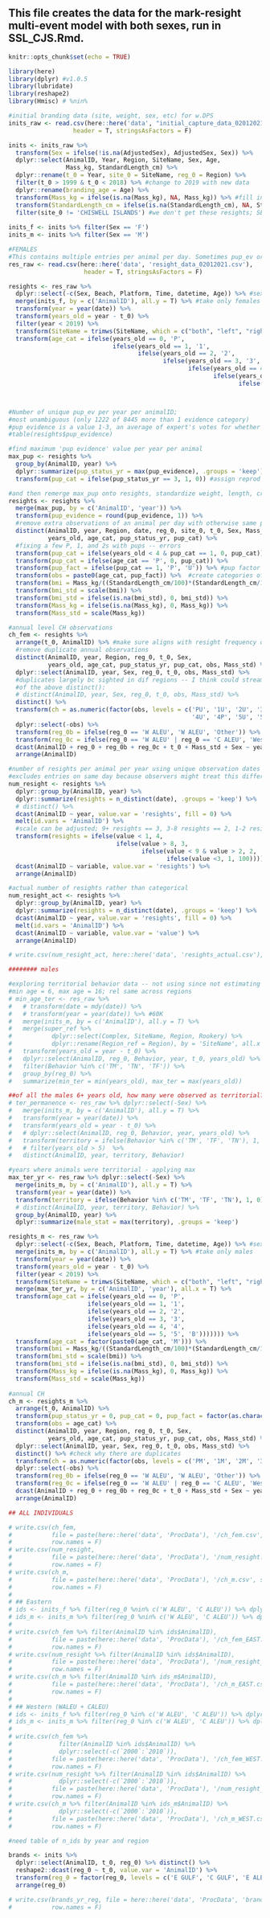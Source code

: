 
## This file creates the data for the mark-resight multi-event model with both sexes, run in SSL_CJS.Rmd. 

```r
knitr::opts_chunk$set(echo = TRUE)
```

```r

library(here)
library(dplyr) #v1.0.5
library(lubridate)
library(reshape2)
library(Hmisc) # %nin%


```


```r

#initial branding data (site, weight, sex, etc) for w.DPS
inits_raw <- read.csv(here::here('data', "initial_capture_data_02012021.csv"), 
                  header = T, stringsAsFactors = F)

inits <- inits_raw %>%
  transform(Sex = ifelse(!is.na(AdjustedSex), AdjustedSex, Sex)) %>%
  dplyr::select(AnimalID, Year, Region, SiteName, Sex, Age, 
                Mass_kg, StandardLength_cm) %>%
  dplyr::rename(t_0 = Year, site_0 = SiteName, reg_0 = Region) %>%
  filter(t_0 > 1999 & t_0 < 2018) %>% #change to 2019 with new data
  dplyr::rename(branding_age = Age) %>%
  transform(Mass_kg = ifelse(is.na(Mass_kg), NA, Mass_kg)) %>% #fill in any NAs (0)
  transform(StandardLength_cm = ifelse(is.na(StandardLength_cm), NA, StandardLength_cm)) %>% #fill in any NAs (28)
  filter(site_0 != 'CHISWELL ISLANDS') #we don't get these resights; SE AK
  
inits_f <- inits %>% filter(Sex == 'F') 
inits_m <- inits %>% filter(Sex == 'M') 

#FEMALES
#This contains multiple entries per animal per day. Sometimes pup_ev or Behavior is different, not always. 
res_raw <- read.csv(here::here('data', 'resight_data_02012021.csv'), 
                     header = T, stringsAsFactors = F) 

resights <- res_raw %>%
  dplyr::select(-c(Sex, Beach, Platform, Time, datetime, Age)) %>% #sex from branding is more complete, but contains a few mistakes
  merge(inits_f, by = c('AnimalID'), all.y = T) %>% #take only females
  transform(year = year(date)) %>%
  transform(years_old = year - t_0) %>%
  filter(year < 2019) %>%
  transform(SiteName = trimws(SiteName, which = c("both", "left", "right"))) %>%
  transform(age_cat = ifelse(years_old == 0, 'P',
                             ifelse(years_old == 1, '1',
                                    ifelse(years_old == 2, '2',
                                           ifelse(years_old == 3, '3',
                                                  ifelse(years_old == 4, '4',
                                                         ifelse(years_old == 5, '5',
                                                                ifelse(years_old > 5, '6+', '100')))))))) 



#Number of unique pup_ev per year per animalID; 
#most unambiguous (only 1222 of 8445 more than 1 evidence category)
#pup evidence is a value 1-3, an average of expert's votes for whether there was ev of pup
#table(resights$pup_evidence) 

#find maximum 'pup evidence' value per year per animal 
max_pup <- resights %>%
  group_by(AnimalID, year) %>%
  dplyr::summarize(pup_status_yr = max(pup_evidence), .groups = 'keep') %>%
  transform(pup_cat = ifelse(pup_status_yr == 3, 1, 0)) #assign reprod status (1 or 0) using only 3s (pup for sure)

#and then remerge max_pup onto resights, standardize weight, length, create bmi
resights <- resights %>% 
  merge(max_pup, by = c('AnimalID', 'year')) %>%
  transform(pup_evidence = round(pup_evidence, 1)) %>%
  #remove extra observations of an animal per day with otherwise same pup evidence
  distinct(AnimalID, year, Region, date, reg_0, site_0, t_0, Sex, Mass_kg, StandardLength_cm,
           years_old, age_cat, pup_status_yr, pup_cat) %>%
  #fixing a few P, 1, and 2s with pups -- errors
  transform(pup_cat = ifelse(years_old < 4 & pup_cat == 1, 0, pup_cat)) %>% 
  transform(pup_cat = ifelse(age_cat == 'P', 0, pup_cat)) %>%
  transform(pup_fact = ifelse(pup_cat == 1, 'P', 'U')) %>% #pup factor category (P or Unk)
  transform(obs = paste0(age_cat, pup_fact)) %>%  #create categories of with pup and unk per age
  transform(bmi = Mass_kg/((StandardLength_cm/100)*(StandardLength_cm/100))) %>%
  transform(bmi_std = scale(bmi)) %>%
  transform(bmi_std = ifelse(is.na(bmi_std), 0, bmi_std)) %>%
  transform(Mass_kg = ifelse(is.na(Mass_kg), 0, Mass_kg)) %>%
  transform(Mass_std = scale(Mass_kg)) 

#annual level CH observations
ch_fem <- resights %>% 
  arrange(t_0, AnimalID) %>% #make sure aligns with resight frequency dataframe below
  #remove duplicate annual observations
  distinct(AnimalID, year, Region, reg_0, t_0, Sex,
           years_old, age_cat, pup_status_yr, pup_cat, obs, Mass_std) %>%
  dplyr::select(AnimalID, year, Sex, reg_0, t_0, obs, Mass_std) %>%
  #duplicates largely bc sighted in dif regions -- I think could streamline with this instead 
  #of the above distinct():
  # distinct(AnimalID, year, Sex, reg_0, t_0, obs, Mass_std) %>%
  distinct() %>% 
  transform(ch = as.numeric(factor(obs, levels = c('PU', '1U', '2U', '3U',
                                                   '4U', '4P', '5U', '5P', '6+U', '6+P', 'ND')))) %>%
  dplyr::select(-obs) %>%
  transform(reg_0b = ifelse(reg_0 == 'W ALEU', 'W ALEU', 'Other')) %>%
  transform(reg_0c = ifelse(reg_0 == 'W ALEU' | reg_0 == 'C ALEU', 'West', 'East')) %>%
  dcast(AnimalID + reg_0 + reg_0b + reg_0c + t_0 + Mass_std + Sex ~ year, value.var = 'ch', fill = 11) %>%
  arrange(AnimalID)

#number of resights per animal per year using unique observation dates
#excludes entries on same day because observers might treat this differently
num_resight <- resights %>%
  dplyr::group_by(AnimalID, year) %>%
  dplyr::summarize(resights = n_distinct(date), .groups = 'keep') %>% 
  # distinct() %>%
  dcast(AnimalID ~ year, value.var = 'resights', fill = 0) %>%
  melt(id.vars = 'AnimalID') %>%
  #scale can be adjusted; 9+ resights == 3, 3-8 resights == 2, 1-2 resights == 1, <1 == ND (4)
  transform(resights = ifelse(value < 1, 4, 
                              ifelse(value > 8, 3,
                                     ifelse(value < 9 & value > 2, 2,
                                            ifelse(value <3, 1, 100))))) %>%
  dcast(AnimalID ~ variable, value.var = 'resights') %>%
  arrange(AnimalID)

#actual number of resights rather than categorical
num_resight_act <- resights %>%
  dplyr::group_by(AnimalID, year) %>%
  dplyr::summarize(resights = n_distinct(date), .groups = 'keep') %>% 
  dcast(AnimalID ~ year, value.var = 'resights', fill = 0) %>%
  melt(id.vars = 'AnimalID') %>%
  dcast(AnimalID ~ variable, value.var = 'value') %>%
  arrange(AnimalID)

# write.csv(num_resight_act, here::here('data', 'resights_actual.csv'), row.names = F)

######## males

#exploring territorial behavior data -- not using since not estimating reproduction for males
#min age = 6, max age = 16; rel same across regions
# min_age_ter <- res_raw %>%
#   # transform(date = mdy(date)) %>%
#   # transform(year = year(date)) %>% #60K
#   merge(inits_m, by = c('AnimalID'), all.y = T) %>% 
#   merge(super_ref %>%
#           dplyr::select(Complex, SiteName, Region, Rookery) %>%
#           dplyr::rename(Region_ref = Region), by = 'SiteName', all.x = T) %>%
#   transform(years_old = year - t_0) %>%
#   dplyr::select(AnimalID, reg_0, Behavior, year, t_0, years_old) %>%
#   filter(Behavior %in% c('TM', 'TN', 'TF')) %>%
#   group_by(reg_0) %>%
#   summarize(min_ter = min(years_old), max_ter = max(years_old))

##of all the males 6+ years old, how many were observed as territorial?
# ter_permanence <- res_raw %>% dplyr::select(-Sex) %>%
#   merge(inits_m, by = c('AnimalID'), all.y = T) %>%
#   transform(year = year(date)) %>%
#   transform(years_old = year - t_0) %>%
#   # dplyr::select(AnimalID, reg_0, Behavior, year, years_old) %>%
#   transform(territory = ifelse(Behavior %in% c('TM', 'TF', 'TN'), 1, 0)) %>%
#   # filter(years_old > 5)  %>% 
#   distinct(AnimalID, year, territory, Behavior) 

#years where animals were territorial - applying max
max_ter_yr <- res_raw %>% dplyr::select(-Sex) %>%
  merge(inits_m, by = c('AnimalID'), all.y = T) %>%
  transform(year = year(date)) %>%
  transform(territory = ifelse(Behavior %in% c('TM', 'TF', 'TN'), 1, 0)) %>%
  # distinct(AnimalID, year, territory, Behavior) %>%
  group_by(AnimalID, year) %>%
  dplyr::summarize(male_stat = max(territory), .groups = 'keep')

resights_m <- res_raw %>%
  dplyr::select(-c(Sex, Beach, Platform, Time, datetime, Age)) %>% #sex from branding is more complete
  merge(inits_m, by = c('AnimalID'), all.y = T) %>% #take only males
  transform(year = year(date)) %>%
  transform(years_old = year - t_0) %>%
  filter(year < 2019) %>%
  transform(SiteName = trimws(SiteName, which = c("both", "left", "right")))  %>%
  merge(max_ter_yr, by = c('AnimalID', 'year'), all.x = T) %>%
  transform(age_cat = ifelse(years_old == 0, 'P',
                      ifelse(years_old == 1, '1',
                      ifelse(years_old == 2, '2',
                      ifelse(years_old == 3, '3',
                      ifelse(years_old == 4, '4',
                      ifelse(years_old == 5, '5', 'B'))))))) %>%
  transform(age_cat = factor(paste0(age_cat, 'M'))) %>%
  transform(bmi = Mass_kg/((StandardLength_cm/100)*(StandardLength_cm/100))) %>%
  transform(bmi_std = scale(bmi)) %>%
  transform(bmi_std = ifelse(is.na(bmi_std), 0, bmi_std)) %>%
  transform(Mass_kg = ifelse(is.na(Mass_kg), 0, Mass_kg)) %>%
  transform(Mass_std = scale(Mass_kg)) 
 
#annual CH
ch_m <- resights_m %>%
  arrange(t_0, AnimalID) %>%
  transform(pup_status_yr = 0, pup_cat = 0, pup_fact = factor(as.character('M'))) %>% 
  transform(obs = age_cat) %>%  
  distinct(AnimalID, year, Region, reg_0, t_0, Sex,
           years_old, age_cat, pup_status_yr, pup_cat, obs, Mass_std) %>%
  dplyr::select(AnimalID, year, Sex, reg_0, t_0, obs, Mass_std) %>%
  distinct() %>% #check why there are duplicates
  transform(ch = as.numeric(factor(obs, levels = c('PM', '1M', '2M', '3M', '4M', '5M', 'BM')))) %>%
  dplyr::select(-obs) %>%
  transform(reg_0b = ifelse(reg_0 == 'W ALEU', 'W ALEU', 'Other')) %>%
  transform(reg_0c = ifelse(reg_0 == 'W ALEU' | reg_0 == 'C ALEU', 'West', 'East')) %>%
  dcast(AnimalID + reg_0 + reg_0b + reg_0c + t_0 + Mass_std + Sex ~ year, value.var = 'ch', fill = 8) %>%
  arrange(AnimalID)

```

```r


## ALL INDIVIDUALS

# write.csv(ch_fem,
#           file = paste(here::here('data', 'ProcData'), '/ch_fem.csv', sep = ''),
#           row.names = F)
# write.csv(num_resight,
#           file = paste(here::here('data', 'ProcData'), '/num_resight.csv', sep = ''),
#           row.names = F)
# write.csv(ch_m,
#           file = paste(here::here('data', 'ProcData'), '/ch_m.csv', sep = ''),
#           row.names = F)
# 
# ## Eastern
# ids <- inits_f %>% filter(reg_0 %nin% c('W ALEU', 'C ALEU')) %>% dplyr::select(AnimalID)
# ids_m <- inits_m %>% filter(reg_0 %nin% c('W ALEU', 'C ALEU')) %>% dplyr::select(AnimalID)
#   
# write.csv(ch_fem %>% filter(AnimalID %in% ids$AnimalID),
#           file = paste(here::here('data', 'ProcData'), '/ch_fem_EAST.csv', sep = ''),
#           row.names = F)
# write.csv(num_resight %>% filter(AnimalID %in% ids$AnimalID),
#           file = paste(here::here('data', 'ProcData'), '/num_resight_EAST.csv', sep = ''),
#           row.names = F)
# write.csv(ch_m %>% filter(AnimalID %in% ids_m$AnimalID),
#           file = paste(here::here('data', 'ProcData'), '/ch_m_EAST.csv', sep = ''),
#           row.names = F)
# 
# ## Western (WALEU + CALEU)
# ids <- inits_f %>% filter(reg_0 %in% c('W ALEU', 'C ALEU')) %>% dplyr::select(AnimalID)
# ids_m <- inits_m %>% filter(reg_0 %in% c('W ALEU', 'C ALEU')) %>% dplyr::select(AnimalID)
#   
# write.csv(ch_fem %>% 
#             filter(AnimalID %in% ids$AnimalID) %>%
#             dplyr::select(-c(`2000`:`2010`)),
#           file = paste(here::here('data', 'ProcData'), '/ch_fem_WEST.csv', sep = ''),
#           row.names = F)
# write.csv(num_resight %>% filter(AnimalID %in% ids$AnimalID) %>%
#             dplyr::select(-c(`2000`:`2010`)),
#           file = paste(here::here('data', 'ProcData'), '/num_resight_WEST.csv', sep = ''),
#           row.names = F)
# write.csv(ch_m %>% filter(AnimalID %in% ids_m$AnimalID) %>%
#             dplyr::select(-c(`2000`:`2010`)),
#           file = paste(here::here('data', 'ProcData'), '/ch_m_WEST.csv', sep = ''),
#           row.names = F)

```

```r


#need table of n_ids by year and region

brands <- inits %>%
  dplyr::select(AnimalID, t_0, reg_0) %>% distinct() %>%
  reshape2::dcast(reg_0 ~ t_0, value.var = 'AnimalID') %>%
  transform(reg_0 = factor(reg_0, levels = c('E GULF', 'C GULF', 'E ALEU', 'C ALEU', 'W ALEU'))) %>%
  arrange(reg_0)

# write.csv(brands_yr_reg, file = here::here('data', 'ProcData', 'brands.csv'),
#           row.names = F)


```


